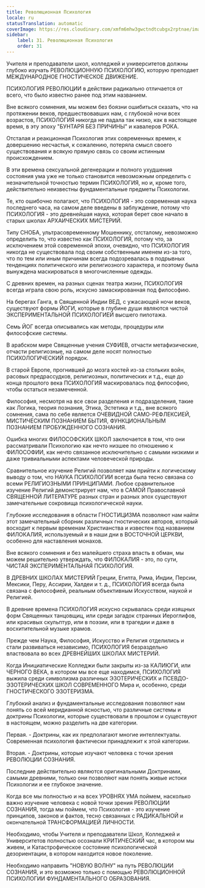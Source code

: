 ```yaml
---
title: Революционная Психология
locale: ru
statusTranslation: automatic
coverImage: https://res.cloudinary.com/xmfm6mhw3gwctndtcubgx2rptnae/image/upload/v1740337243/small_cover_educacion_fundamental_a051170f1c.webp
sidebar:
    label: 31. Революционная Психология
    order: 31
---
```

Учителя и преподаватели школ, колледжей и университетов должны глубоко изучать РЕВОЛЮЦИОННУЮ ПСИХОЛОГИЮ, которую преподает МЕЖДУНАРОДНОЕ ГНОСТИЧЕСКОЕ ДВИЖЕНИЕ.

ПСИХОЛОГИЯ РЕВОЛЮЦИИ в действии радикально отличается от всего, что было известно ранее под этим названием.

Вне всякого сомнения, мы можем без боязни ошибиться сказать, что на протяжении веков, предшествовавших нам, с глубокой ночи всех возрастов, ПСИХОЛОГИЯ никогда не падала так низко, как в настоящее время, в эту эпоху "БУНТАРЯ БЕЗ ПРИЧИНЫ" и кавалеров РОКА.

Отсталая и реакционная Психология этих современных времен, к довершению несчастья, к сожалению, потеряла смысл своего существования и всякую прямую связь со своим истинным происхождением.

В эти времена сексуальной дегенерации и полного ухудшения состояния ума уже не только становится невозможным определить с незначительной точностью термин ПСИХОЛОГИЯ, но и, кроме того, действительно неизвестны фундаментальные предметы Психологии.

Те, кто ошибочно полагают, что ПСИХОЛОГИЯ - это современная наука последнего часа, на самом деле введены в заблуждение, потому что ПСИХОЛОГИЯ - это древнейшая наука, которая берет свое начало в старых школах АРХАИЧЕСКИХ МИСТЕРИЙ.

Типу СНОБА, ультрасовременному Мошеннику, отсталому, невозможно определить то, что известно как ПСИХОЛОГИЯ, потому что, за исключением этой современной эпохи, очевидно, что ПСИХОЛОГИЯ никогда не существовала под своим собственным именем из-за того, что по тем или иным причинам всегда подозревалась в подрывных тенденциях политического или религиозного характера, и поэтому была вынуждена маскироваться в многочисленные одежды.

С древних времен, на разных сценах театра жизни, ПСИХОЛОГИЯ всегда играла свою роль, искусно замаскированная под философию.

На берегах Ганга, в Священной Индии ВЕД, с ужасающей ночи веков, существуют формы ЙОГИ, которые в глубине души являются чистой ЭКСПЕРИМЕНТАЛЬНОЙ ПСИХОЛОГИЕЙ высшего пилотажа.

Семь ЙОГ всегда описывались как методы, процедуры или философские системы.

В арабском мире Священные учения СУФИЕВ, отчасти метафизические, отчасти религиозные, на самом деле носят полностью ПСИХОЛОГИЧЕСКИЙ порядок.

В старой Европе, прогнившей до мозга костей из-за стольких войн, расовых предрассудков, религиозных, политических и т.д., еще до конца прошлого века ПСИХОЛОГИЯ маскировалась под философию, чтобы остаться незамеченной.

Философия, несмотря на все свои разделения и подразделения, такие как Логика, теория познания, Этика, Эстетика и т.д., вне всякого сомнения, сама по себе является ОЧЕВИДНОЙ САМО-РЕФЛЕКСИЕЙ, МИСТИЧЕСКИМ ПОЗНАНИЕМ БЫТИЯ, ФУНКЦИОНАЛЬНЫМ ПОЗНАНИЕМ ПРОБУЖДЕННОГО СОЗНАНИЯ.

Ошибка многих ФИЛОСОФСКИХ ШКОЛ заключается в том, что они рассматривали Психологию как нечто низшее по отношению к ФИЛОСОФИИ, как нечто связанное исключительно с самыми низкими и даже тривиальными аспектами человеческой природы.

Сравнительное изучение Религий позволяет нам прийти к логическому выводу о том, что НАУКА ПСИХОЛОГИИ всегда была тесно связана со всеми РЕЛИГИОЗНЫМИ ПРИНЦИПАМИ. Любое сравнительное изучение Религий демонстрирует нам, что в САМОЙ Православной СВЯЩЕННОЙ ЛИТЕРАТУРЕ разных стран и разных эпох существуют замечательные сокровища психологической науки.

Глубокие исследования в области ГНОСТИЦИЗМА позволяют нам найти этот замечательный сборник различных гностических авторов, который восходит к первым временам Христианства и известен под названием ФИЛОКАЛИЯ, используемый и в наши дни в ВОСТОЧНОЙ ЦЕРКВИ, особенно для наставления монахов.

Вне всякого сомнения и без малейшего страха впасть в обман, мы можем решительно утверждать, что ФИЛОКАЛИЯ - это, по сути, ЧИСТАЯ ЭКСПЕРИМЕНТАЛЬНАЯ ПСИХОЛОГИЯ.

В ДРЕВНИХ ШКОЛАХ МИСТЕРИЙ Греции, Египта, Рима, Индии, Персии, Мексики, Перу, Ассирии, Халдеи и т. д., ПСИХОЛОГИЯ всегда была связана с философией, реальным объективным Искусством, наукой и Религией.

В древние времена ПСИХОЛОГИЯ искусно скрывалась среди изящных форм Священных танцовщиц, или среди загадок странных Иероглифов, или красивых скульптур, или в поэзии, или в трагедии и даже в восхитительной музыке храмов.

Прежде чем Наука, Философия, Искусство и Религия отделились и стали развиваться независимо, ПСИХОЛОГИЯ безраздельно властвовала во всех ДРЕВНЕЙШИХ ШКОЛАХ МИСТЕРИЙ.

Когда Инициатические Колледжи были закрыты из-за КАЛИЮГИ, или ЧЕРНОГО ВЕКА, в котором мы все еще находимся, ПСИХОЛОГИЯ выжила среди символизма различных ЭЗОТЕРИЧЕСКИХ и ПСЕВДО-ЭЗОТЕРИЧЕСКИХ ШКОЛ СОВРЕМЕННОГО Мира и, особенно, среди ГНОСТИЧЕСКОГО ЭЗОТЕРИЗМА.

Глубокий анализ и фундаментальные исследования позволяют нам понять со всей меридианной ясностью, что различные системы и доктрины Психологии, которые существовали в прошлом и существуют в настоящем, можно разделить на две категории.

Первая. - Доктрины, как их предполагают многие интеллектуалы. Современная психология фактически принадлежит к этой категории.

Вторая. - Доктрины, которые изучают человека с точки зрения РЕВОЛЮЦИИ СОЗНАНИЯ.

Последние действительно являются оригинальными Доктринами, самыми древними, только они позволяют нам понять живые истоки Психологии и ее глубокое значение.

Когда все мы полностью и на всех УРОВНЯХ УМА поймем, насколько важно изучение человека с новой точки зрения РЕВОЛЮЦИИ СОЗНАНИЯ, тогда мы поймем, что Психология - это изучение принципов, законов и фактов, тесно связанных с РАДИКАЛЬНОЙ и окончательной ТРАНСФОРМАЦИЕЙ ЛИЧНОСТИ.

Необходимо, чтобы Учителя и преподаватели Школ, Колледжей и Университетов полностью осознали КРИТИЧЕСКИЙ час, в котором мы живем, и Катастрофическое состояние психологической дезориентации, в котором находится новое поколение.

Необходимо направить "НОВУЮ ВОЛНУ" на путь РЕВОЛЮЦИИ СОЗНАНИЯ, и это возможно только с помощью РЕВОЛЮЦИОННОЙ ПСИХОЛОГИИ ФУНДАМЕНТАЛЬНОГО ОБРАЗОВАНИЯ.

